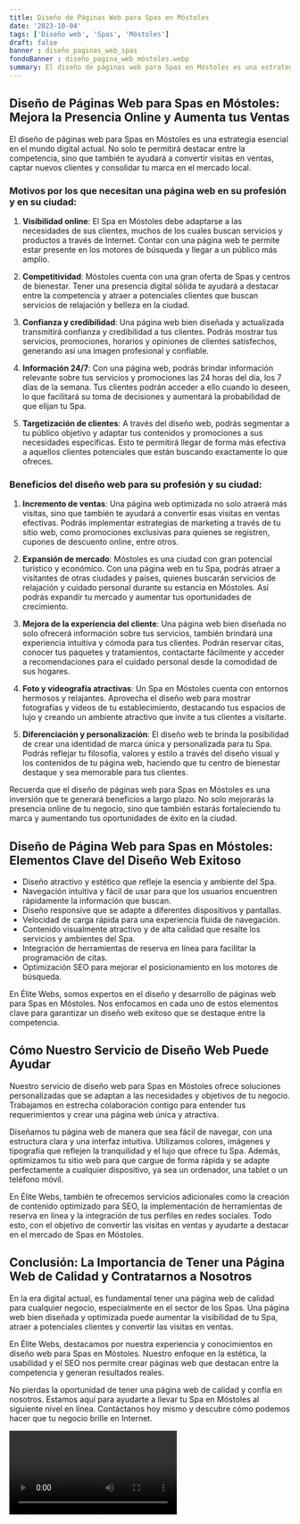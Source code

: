 ```yaml
---
title: Diseño de Páginas Web para Spas en Móstoles
date: '2023-10-04'
tags: ['Diseño web', 'Spas', 'Móstoles']
draft: false
banner : diseño_paginas_web_spas
fondoBanner : diseño_pagina_web_móstoles.webp
summary: El diseño de páginas web para Spas en Móstoles es una estrategia esencial en el mundo digital actual. No solo te permitirá destacar entre la competencia, sino que también te ayudará a convertir visitas en ventas, captar nuevos clientes y consolidar tu marca en el mercado local.
---
```


## Diseño de Páginas Web para Spas en Móstoles: Mejora la Presencia Online y Aumenta tus Ventas

El diseño de páginas web para Spas en Móstoles es una estrategia esencial en el mundo digital actual. No solo te permitirá destacar entre la competencia, sino que también te ayudará a convertir visitas en ventas, captar nuevos clientes y consolidar tu marca en el mercado local.

### Motivos por los que necesitan una página web en su profesión y en su ciudad:

1. **Visibilidad online**: El Spa en Móstoles debe adaptarse a las necesidades de sus clientes, muchos de los cuales buscan servicios y productos a través de Internet. Contar con una página web te permite estar presente en los motores de búsqueda y llegar a un público más amplio.

2. **Competitividad**: Móstoles cuenta con una gran oferta de Spas y centros de bienestar. Tener una presencia digital sólida te ayudará a destacar entre la competencia y atraer a potenciales clientes que buscan servicios de relajación y belleza en la ciudad.

3. **Confianza y credibilidad**: Una página web bien diseñada y actualizada transmitirá confianza y credibilidad a tus clientes. Podrás mostrar tus servicios, promociones, horarios y opiniones de clientes satisfechos, generando así una imagen profesional y confiable.

4. **Información 24/7**: Con una página web, podrás brindar información relevante sobre tus servicios y promociones las 24 horas del día, los 7 días de la semana. Tus clientes podrán acceder a ello cuando lo deseen, lo que facilitará su toma de decisiones y aumentará la probabilidad de que elijan tu Spa.

5. **Targetización de clientes**: A través del diseño web, podrás segmentar a tu público objetivo y adaptar tus contenidos y promociones a sus necesidades específicas. Esto te permitirá llegar de forma más efectiva a aquellos clientes potenciales que están buscando exactamente lo que ofreces.

### Beneficios del diseño web para su profesión y su ciudad:

1. **Incremento de ventas**: Una página web optimizada no solo atraerá más visitas, sino que también te ayudará a convertir esas visitas en ventas efectivas. Podrás implementar estrategias de marketing a través de tu sitio web, como promociones exclusivas para quienes se registren, cupones de descuento online, entre otros.

2. **Expansión de mercado**: Móstoles es una ciudad con gran potencial turístico y económico. Con una página web en tu Spa, podrás atraer a visitantes de otras ciudades y países, quienes buscarán servicios de relajación y cuidado personal durante su estancia en Móstoles. Así podrás expandir tu mercado y aumentar tus oportunidades de crecimiento.

3. **Mejora de la experiencia del cliente**: Una página web bien diseñada no solo ofrecerá información sobre tus servicios, también brindará una experiencia intuitiva y cómoda para tus clientes. Podrán reservar citas, conocer tus paquetes y tratamientos, contactarte fácilmente y acceder a recomendaciones para el cuidado personal desde la comodidad de sus hogares.

4. **Foto y videografía atractivas**: Un Spa en Móstoles cuenta con entornos hermosos y relajantes. Aprovecha el diseño web para mostrar fotografías y videos de tu establecimiento, destacando tus espacios de lujo y creando un ambiente atractivo que invite a tus clientes a visitarte.

5. **Diferenciación y personalización**: El diseño web te brinda la posibilidad de crear una identidad de marca única y personalizada para tu Spa. Podrás reflejar tu filosofía, valores y estilo a través del diseño visual y los contenidos de tu página web, haciendo que tu centro de bienestar destaque y sea memorable para tus clientes.

Recuerda que el diseño de páginas web para Spas en Móstoles es una inversión que te generará beneficios a largo plazo. No solo mejorarás la presencia online de tu negocio, sino que también estarás fortaleciendo tu marca y aumentando tus oportunidades de éxito en la ciudad.

<GifSeo />

<Cta />

## Diseño de Página Web para Spas en Móstoles: Elementos Clave del Diseño Web Exitoso

- Diseño atractivo y estético que refleje la esencia y ambiente del Spa.
- Navegación intuitiva y fácil de usar para que los usuarios encuentren rápidamente la información que buscan.
- Diseño responsive que se adapte a diferentes dispositivos y pantallas.
- Velocidad de carga rápida para una experiencia fluida de navegación.
- Contenido visualmente atractivo y de alta calidad que resalte los servicios y ambientes del Spa.
- Integración de herramientas de reserva en línea para facilitar la programación de citas.
- Optimización SEO para mejorar el posicionamiento en los motores de búsqueda.

En Élite Webs, somos expertos en el diseño y desarrollo de páginas web para Spas en Móstoles. Nos enfocamos en cada uno de estos elementos clave para garantizar un diseño web exitoso que se destaque entre la competencia.

## Cómo Nuestro Servicio de Diseño Web Puede Ayudar

Nuestro servicio de diseño web para Spas en Móstoles ofrece soluciones personalizadas que se adaptan a las necesidades y objetivos de tu negocio. Trabajamos en estrecha colaboración contigo para entender tus requerimientos y crear una página web única y atractiva.

Diseñamos tu página web de manera que sea fácil de navegar, con una estructura clara y una interfaz intuitiva. Utilizamos colores, imágenes y tipografía que reflejen la tranquilidad y el lujo que ofrece tu Spa. Además, optimizamos tu sitio web para que cargue de forma rápida y se adapte perfectamente a cualquier dispositivo, ya sea un ordenador, una tablet o un teléfono móvil.

En Élite Webs, también te ofrecemos servicios adicionales como la creación de contenido optimizado para SEO, la implementación de herramientas de reserva en línea y la integración de tus perfiles en redes sociales. Todo esto, con el objetivo de convertir las visitas en ventas y ayudarte a destacar en el mercado de Spas en Móstoles.

## Conclusión: La Importancia de Tener una Página Web de Calidad y Contratarnos a Nosotros

En la era digital actual, es fundamental tener una página web de calidad para cualquier negocio, especialmente en el sector de los Spas. Una página web bien diseñada y optimizada puede aumentar la visibilidad de tu Spa, atraer a potenciales clientes y convertir las visitas en ventas.

En Élite Webs, destacamos por nuestra experiencia y conocimientos en diseño web para Spas en Móstoles. Nuestro enfoque en la estética, la usabilidad y el SEO nos permite crear páginas web que destacan entre la competencia y generan resultados reales.

No pierdas la oportunidad de tener una página web de calidad y confía en nosotros. Estamos aquí para ayudarte a llevar tu Spa en Móstoles al siguiente nivel en línea. Contáctanos hoy mismo y descubre cómo podemos hacer que tu negocio brille en Internet.

<Video />

<CtaBot job='Spas' city='Móstoles'/>

<Gmaps query='Móstoles+españa+maps' />